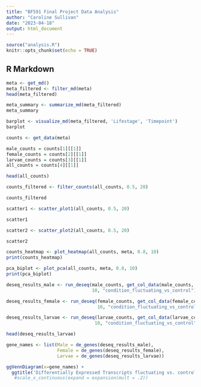 ```yaml
---
title: "BF591 Final Project Data Analysis"
author: "Caroline Sullivan"
date: "2023-04-18"
output: html_document
---
```


```r
source("analysis.R")
knitr::opts_chunk$set(echo = TRUE)
```

## R Markdown

```r
meta <- get_md()
meta_filtered <- filter_md(meta)
head(meta_filtered)
```
```r
meta_summary <- summarize_md(meta_filtered)
meta_summary
```
```r
barplot <- visualize_md(meta_filtered, 'Lifestage', 'Timepoint')
barplot
```

```r
counts <- get_data(meta)

male_counts = counts[1][[1]]
female_counts = counts[2][[1]]
larvae_counts = counts[3][[1]]
all_counts = counts[4][[1]]

head(all_counts)

```
```r
counts_filtered <- filter_counts(all_counts, 0.5, 20)

counts_filtered

```
```r
scatter1 <- scatter_plot1(all_counts, 0.5, 20)

scatter1

```
```r
scatter2 <- scatter_plot2(all_counts, 0.5, 20)

scatter2

```
```r
counts_heatmap <- plot_heatmap(all_counts, meta, 0.8, 10)
print(counts_heatmap)

```
```r
pca_biplot <- plot_pca(all_counts, meta, 0.8, 10)
print(pca_biplot)

```

```r
deseq_results_male <- run_deseq(male_counts, get_col_data(male_counts, meta), 
                                10, "condition_fluctuating_vs_control")

deseq_results_female <- run_deseq(female_counts, get_col_data(female_counts, meta),
                                  10, "condition_fluctuating_vs_control")

deseq_results_larvae <- run_deseq(larvae_counts, get_col_data(larvae_counts, meta), 
                                 10, "condition_fluctuating_vs_control")

```

```r
head(deseq_results_larvae)
```
```r

gene_names <- list(Male = de_genes(deseq_results_male), 
                   Female = de_genes(deseq_results_female), 
                   Larvae = de_genes(deseq_results_larvae))

ggVennDiagram(x=gene_names) +
  ggtitle('Differentially Expressed Transcripts fluctuating vs. control') #+
   #scale_x_continuous(expand = expansion(mult = .2))

```

